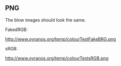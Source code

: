 == PNG ==

The blow images should look the same.

FakedRGB:

http://www.oyranos.org/temp/colourTestFakeBRG.png

sRGB:

http://www.oyranos.org/temp/colourTestsRGB.png